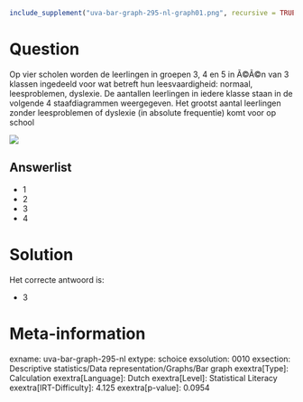 ```r
include_supplement("uva-bar-graph-295-nl-graph01.png", recursive = TRUE)
```

Question
========

Op vier scholen worden de leerlingen in groepen 3, 4 en 5 in Ã©Ã©n van 3
klassen ingedeeld voor wat betreft hun leesvaardigheid: normaal,
leesproblemen, dyslexie. De aantallen leerlingen in iedere klasse staan
in de volgende 4 staafdiagrammen weergegeven. Het grootst aantal
leerlingen zonder leesproblemen of dyslexie (in absolute frequentie)
komt voor op school


![](uva-bar-graph-295-nl-graph01.png)

Answerlist
----------

* 1
* 2
* 3
* 4

Solution
========

Het correcte antwoord is: 

* 3

Meta-information
================
exname: uva-bar-graph-295-nl
extype: schoice
exsolution: 0010
exsection: Descriptive statistics/Data representation/Graphs/Bar graph
exextra[Type]: Calculation
exextra[Language]: Dutch
exextra[Level]: Statistical Literacy
exextra[IRT-Difficulty]: 4.125
exextra[p-value]: 0.0954
